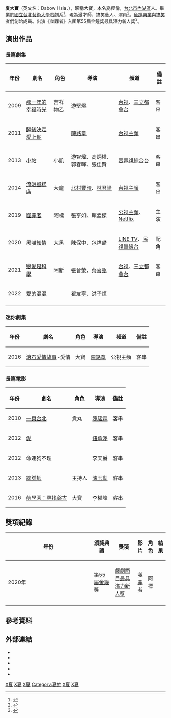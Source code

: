 {{藝人
|姓名 = 夏大寶
|本名 = 夏經倫
|類型 = 男演員
|英文名 = Dabow Hsia
|暱稱 = 大寶
|國籍 = {{ROC}}
|出生日期 = {{Birth date and age|year=1984|month=10|day=12}}
|語言 = [[國語|國語]]
|教育程度 =[[台北市立成淵高級中學|台北市立成淵高級中學]]<BR>[[國立台北藝術大學|國立台北藝術大學]]戲劇系
|經紀公司 = 怡佳娛樂
|出道作 = [[魚蹦興業|魚蹦興業]]、[[搞笑者們|搞笑者們]]
|代表作 = [[一頁台北|一頁台北]]、[[總舖師_(電影)|總舖師]]、[[愛_(電影)|愛]]、[[噬罪者|噬罪者]]、[[黑喵知情|黑喵知情]]
|出道地點 = {{ROC}}
|imdb = 6342148
}}
'''夏大寶'''（英文名：Dabow Hsia，{{bd|1984年|10月12日||}}），暱稱大寶，本名夏經倫，[[台北市|台北市]][[內湖區|內湖區]]人。畢業於[[國立台北藝術大學|國立台北藝術大學]]戲劇系<ref>{{cite news |author1=方佳琳 |title=專訪／擦身金鐘獎！喜劇男星出道曝心酸　老媽心疼偷塞錢 |url=https://star.setn.com/news/860357 |accessdate=2021-01-04 |work=三立新聞網 |date=2020-12-06 |archive-date=2021-01-15 |archive-url=https://web.archive.org/web/20210115174918/https://star.setn.com/news/860357 |dead-url=no }}</ref>，現為漫才師、搞笑藝人、演員<ref>{{cite news |author1=林佩玟 |title=金鐘55/戲劇節目最具潛力新人各個來勢洶洶！瑭霏、李沐、劉韋辰等角逐激烈 |url=https://tw.news.yahoo.com/%E9%87%91%E9%90%9855-%E6%88%B2%E5%8A%87%E7%AF%80%E7%9B%AE%E6%9C%80%E5%85%B7%E6%BD%9B%E5%8A%9B%E6%96%B0%E4%BA%BA%E5%90%84%E5%80%8B%E4%BE%86%E5%8B%A2%E6%B4%B6%E6%B4%B6-%E7%91%AD%E9%9C%8F-%E6%9D%8E%E6%B2%90-%E5%8A%89%E9%9F%8B%E8%BE%B0%E7%AD%89%E8%A7%92%E9%80%90%E6%BF%80%E7%83%88-110415005.html |accessdate=2021-01-04 |work=四季娛樂 |date=2020-09-21 |archive-date=2020-10-17 |archive-url=https://web.archive.org/web/20201017131807/https://tw.news.yahoo.com/%E9%87%91%E9%90%9855-%E6%88%B2%E5%8A%87%E7%AF%80%E7%9B%AE%E6%9C%80%E5%85%B7%E6%BD%9B%E5%8A%9B%E6%96%B0%E4%BA%BA%E5%90%84%E5%80%8B%E4%BE%86%E5%8B%A2%E6%B4%B6%E6%B4%B6-%E7%91%AD%E9%9C%8F-%E6%9D%8E%E6%B2%90-%E5%8A%89%E9%9F%8B%E8%BE%B0%E7%AD%89%E8%A7%92%E9%80%90%E6%BF%80%E7%83%88-110415005.html |dead-url=no }}</ref>。[[魚蹦興業|魚蹦興業]]與[[搞笑者們|搞笑者們]]創始成員。出演《[[噬罪者|噬罪者]]》入圍[[第55屆金鐘獎|第55屆金鐘獎]][[金鐘獎戲劇節目最具潛力新人獎得獎列表|最具潛力新人獎]]<ref>{{cite news |author1=潘韜宇 |title=【金鐘55】噬罪者入圍6獎！莊凱勛傳授沒得獎經驗　演員群為導演抱屈 |url=https://www.limedia.tw/fea/14375/ |accessdate=2021-01-04 |work=立報傳媒 |date=2020-09-23 |archive-date=2020-10-31 |archive-url=https://web.archive.org/web/20201031070605/https://www.limedia.tw/fea/14375/ |dead-url=no }}</ref>。

== 演出作品 ==
=== 長篇劇集 ===
{| class="wikitable sortable"
|-
! 年份 !! 劇名 !! 角色 !! 導演 !!頻道 !! 備註
|-
| 2009 || [[那一年的幸福時光|那一年的幸福時光]] ||吉祥物乙 || 游堅煜 ||[[台視|台視]]、[[三立都會台|三立都會台]] ||   客串
|-
| 2011 || [[醉後決定愛上你|醉後決定愛上你]] || || [[陳銘章|陳銘章]] ||[[台視主頻|台視主頻]] ||   客串
|-
| 2013 || [[小站_(電視劇)|小站]] ||小凱 || 游智煒、高炳權、郭春暉、張佳賢 ||[[壹電視綜合台|壹電視綜合台]] ||   客串
|-
| 2014 || [[流氓蛋糕店_(台灣電視劇)|流氓蛋糕店]] || 大龐
|[[北村豐晴|北村豐晴]]、[[林君陽|林君陽]] ||[[台視主頻|台視主頻]] ||   客串
|-
| 2019 || [[噬罪者|噬罪者]] || 阿標 ||張亨如、賴孟傑 || [[公視主頻|公視主頻]]、[[Netflix|Netflix]] ||  主演
|-
| 2020 || [[黑喵知情|黑喵知情]] || 大黑 || 陳保中、包祥麟 ||[[LINE_TV|LINE TV]]、[[民視無線台|民視無線台]] || 配角
|-
| 2021 || [[戀愛是科學|戀愛是科學]] || 阿新 || 張晉榮、[[蔡宓潔|蔡喜甄]] ||[[台視|台視]]、[[三立都會台|三立都會台]] || 客串
|-
| 2022 || [[愛的混混|愛的混混]] ||  || [[瞿友寧|瞿友寧]]、洪子烜 || || 
|-
|}

=== 迷你劇集 ===
{| class="wikitable sortable"
|-
! 年份 !! 劇名 !! 角色 !! 導演 !! 頻道 !! 備註
|-
| 2016 ||  [[滾石愛情故事|滾石愛情故事]]-愛情|| 大寶 || [[陳銘章|陳銘章]] || 公視主頻  || 客串 
|}

=== 長篇電影 ===
{| class="wikitable sortable"
|-
! 年份 !! 劇名 !! 角色 !! 導演 !!備註
|-
| 2010 ||  [[一頁台北|一頁台北]]|| 貢丸 || [[陳駿霖|陳駿霖]]  || 客串 
|-
| 2012 ||  [[愛_(電影)|愛]]||  || [[鈕承澤|鈕承澤]]  || 客串 
|-
| 2012 ||  命運狗不理||  || 李天爵  || 客串 
|-
| 2013 ||  [[總舖師_(電影)|總舖師]]|| 主持人 
|[[陳玉勳|陳玉勳]]  || 客串
|-
| 2016 ||  [[萌學園：尋找磐古|萌學園：尋找磐古]]|| 大寶  || 李權峰  || 客串  
|}

== 獎項紀錄 ==
{| class="wikitable" width="85%"
|-align=center
! width="8%"|年份
! width="15%"|頒獎典禮
! width="20%"|獎項
! width="12%"|影片
! width="12%"|角色
! width="10%"|結果
|- align=center
| 2020年
| [[第55屆金鐘獎|第55屆金鐘獎]]
| [[金鐘獎戲劇節目最具潛力新人獎得獎列表|戲劇節目最具潛力新人獎]]
| [[噬罪者|噬罪者]]
| 阿標
| {{nom}}
|-
|}

== 參考資料 ==
{{Reflist|2}}

== 外部連結 ==	
*{{Facebook|hsia3762}}
*{{Facebook|HsiaDabow}}
*{{Instagram|hsia3762}}
*{{YouTube|hsia3762|夏大寶}}
*{{YouTube|UC8YRkRnzhGYWOeoH5cXS3FA|夏大寶有.好笑}}

[[Category:臺灣電影男演員|X夏]]
[[Category:臺灣電視男演員|X夏]]
[[Category:臺灣舞台劇演員|X夏]]
[[Category:夏姓|Category:夏姓]]
[[Category:國立臺北藝術大學校友|X夏]]
[[Category:臺北市立成淵高級中學校友|X夏]]